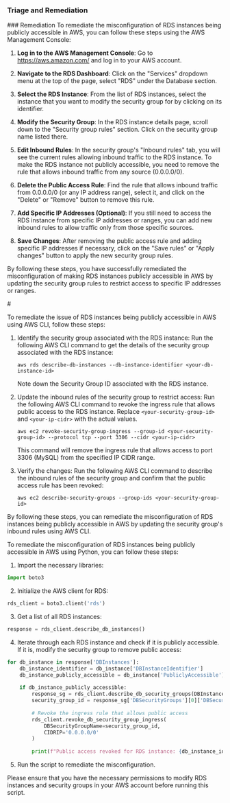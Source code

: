 
### Triage and Remediation
<Tabs>
<Tab title='Remediation'>
### Remediation

<AccordionGroup>
<Accordion title='Using Console' defaultOpen='true'>
To remediate the misconfiguration of RDS instances being publicly accessible in AWS, you can follow these steps using the AWS Management Console:

1. **Log in to the AWS Management Console**: Go to https://aws.amazon.com/ and log in to your AWS account.

2. **Navigate to the RDS Dashboard**: Click on the "Services" dropdown menu at the top of the page, select "RDS" under the Database section.

3. **Select the RDS Instance**: From the list of RDS instances, select the instance that you want to modify the security group for by clicking on its identifier.

4. **Modify the Security Group**: In the RDS instance details page, scroll down to the "Security group rules" section. Click on the security group name listed there.

5. **Edit Inbound Rules**: In the security group's "Inbound rules" tab, you will see the current rules allowing inbound traffic to the RDS instance. To make the RDS instance not publicly accessible, you need to remove the rule that allows inbound traffic from any source (0.0.0.0/0).

6. **Delete the Public Access Rule**: Find the rule that allows inbound traffic from 0.0.0.0/0 (or any IP address range), select it, and click on the "Delete" or "Remove" button to remove this rule.

7. **Add Specific IP Addresses (Optional)**: If you still need to access the RDS instance from specific IP addresses or ranges, you can add new inbound rules to allow traffic only from those specific sources.

8. **Save Changes**: After removing the public access rule and adding specific IP addresses if necessary, click on the "Save rules" or "Apply changes" button to apply the new security group rules.

By following these steps, you have successfully remediated the misconfiguration of making RDS instances publicly accessible in AWS by updating the security group rules to restrict access to specific IP addresses or ranges.
</Accordion>

<Accordion title='Using CLI'>
#

To remediate the issue of RDS instances being publicly accessible in AWS using AWS CLI, follow these steps:

1. Identify the security group associated with the RDS instance:
   Run the following AWS CLI command to get the details of the security group associated with the RDS instance:
   ```
   aws rds describe-db-instances --db-instance-identifier <your-db-instance-id>
   ```
   Note down the Security Group ID associated with the RDS instance.

2. Update the inbound rules of the security group to restrict access:
   Run the following AWS CLI command to revoke the ingress rule that allows public access to the RDS instance. Replace `<your-security-group-id>` and `<your-ip-cidr>` with the actual values.
   ```
   aws ec2 revoke-security-group-ingress --group-id <your-security-group-id> --protocol tcp --port 3306 --cidr <your-ip-cidr>
   ```
   This command will remove the ingress rule that allows access to port 3306 (MySQL) from the specified IP CIDR range.

3. Verify the changes:
   Run the following AWS CLI command to describe the inbound rules of the security group and confirm that the public access rule has been revoked:
   ```
   aws ec2 describe-security-groups --group-ids <your-security-group-id>
   ```

By following these steps, you can remediate the misconfiguration of RDS instances being publicly accessible in AWS by updating the security group's inbound rules using AWS CLI.
</Accordion>

<Accordion title='Using Python'>
To remediate the misconfiguration of RDS instances being publicly accessible in AWS using Python, you can follow these steps:

1. Import the necessary libraries:
```python
import boto3
```

2. Initialize the AWS client for RDS:
```python
rds_client = boto3.client('rds')
```

3. Get a list of all RDS instances:
```python
response = rds_client.describe_db_instances()
```

4. Iterate through each RDS instance and check if it is publicly accessible. If it is, modify the security group to remove public access:
```python
for db_instance in response['DBInstances']:
    db_instance_identifier = db_instance['DBInstanceIdentifier']
    db_instance_publicly_accessible = db_instance['PubliclyAccessible']
    
    if db_instance_publicly_accessible:
        response_sg = rds_client.describe_db_security_groups(DBInstanceIdentifier=db_instance_identifier)
        security_group_id = response_sg['DBSecurityGroups'][0]['DBSecurityGroupId']
        
        # Revoke the ingress rule that allows public access
        rds_client.revoke_db_security_group_ingress(
            DBSecurityGroupName=security_group_id,
            CIDRIP='0.0.0.0/0'
        )
        
        print(f"Public access revoked for RDS instance: {db_instance_identifier}")
```

5. Run the script to remediate the misconfiguration.

Please ensure that you have the necessary permissions to modify RDS instances and security groups in your AWS account before running this script.
</Accordion>

</AccordionGroup>
</Tab>
</Tabs>
